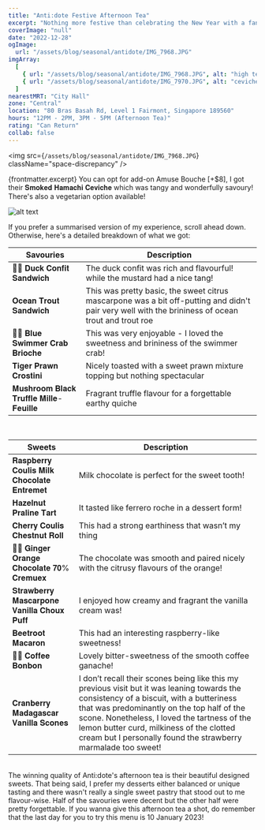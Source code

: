 ```yaml
---
title: "Anti:dote Festive Afternoon Tea"
excerpt: "Nothing more festive than celebrating the New Year with a fancy high tea!"
coverImage: "null"
date: "2022-12-28"
ogImage:
  url: "/assets/blog/seasonal/antidote/IMG_7968.JPG"
imgArray:
  [
    { url: "/assets/blog/seasonal/antidote/IMG_7968.JPG", alt: "high tea" },
    { url: "/assets/blog/seasonal/antidote/IMG_7970.JPG", alt: "ceviche" },
  ]
nearestMRT: "City Hall"
zone: "Central"
location: "80 Bras Basah Rd, Level 1 Fairmont, Singapore 189560"
hours: "12PM - 2PM, 3PM - 5PM (Afternoon Tea)"
rating: "Can Return"
collab: false
---
```


<img
  src={`/assets/blog/seasonal/antidote/IMG_7968.JPG`}
  className="space-discrepancy"
/>

{frontmatter.excerpt} You can opt for add-on Amuse Bouche [+$8], I got their 𝐒𝐦𝐨𝐤𝐞𝐝 𝐇𝐚𝐦𝐚𝐜𝐡𝐢 𝐂𝐞𝐯𝐢𝐜𝐡𝐞 which was tangy and wonderfully savoury! There's also a vegetarian option available!

![alt text](/assets/blog/seasonal/antidote/IMG_7970.JPG)

If you prefer a summarised version of my experience, scroll ahead down. Otherwise, here's a detailed breakdown of what we got:

| Savouries                            | Description                                                                                                                                        |
| ------------------------------------ | -------------------------------------------------------------------------------------------------------------------------------------------------- |
| 👌🏻 𝐃𝐮𝐜𝐤 𝐂𝐨𝐧𝐟𝐢𝐭 𝐒𝐚𝐧𝐝𝐰𝐢𝐜𝐡              | The duck confit was rich and flavourful! while the mustard had a nice tang!                                                                        |
| 𝐎𝐜𝐞𝐚𝐧 𝐓𝐫𝐨𝐮𝐭 𝐒𝐚𝐧𝐝𝐰𝐢𝐜𝐡                 | This was pretty basic, the sweet citrus mascarpone was a bit off-putting and didn't pair very well with the brininess of ocean trout and trout roe |
| 👌🏼 𝐁𝐥𝐮𝐞 𝐒𝐰𝐢𝐦𝐦𝐞𝐫 𝐂𝐫𝐚𝐛 𝐁𝐫𝐢𝐨𝐜𝐡𝐞         | This was very enjoyable - I loved the sweetness and brininess of the swimmer crab!                                                                 |
| 𝐓𝐢𝐠𝐞𝐫 𝐏𝐫𝐚𝐰𝐧 𝐂𝐫𝐨𝐬𝐭𝐢𝐧𝐢                 | Nicely toasted with a sweet prawn mixture topping but nothing spectacular                                                                          |
| 𝐌𝐮𝐬𝐡𝐫𝐨𝐨𝐦 𝐁𝐥𝐚𝐜𝐤 𝐓𝐫𝐮𝐟𝐟𝐥𝐞 𝐌𝐢𝐥𝐥𝐞-𝐅𝐞𝐮𝐢𝐥𝐥𝐞 | Fragrant truffle flavour for a forgettable earthy quiche                                                                                           |

<br />

| Sweets                                   | Description                                                                                                                                                                                                                                                                                                                                   |
| ---------------------------------------- | --------------------------------------------------------------------------------------------------------------------------------------------------------------------------------------------------------------------------------------------------------------------------------------------------------------------------------------------- |
| 𝐑𝐚𝐬𝐩𝐛𝐞𝐫𝐫𝐲 𝐂𝐨𝐮𝐥𝐢𝐬 𝐌𝐢𝐥𝐤 𝐂𝐡𝐨𝐜𝐨𝐥𝐚𝐭𝐞 𝐄𝐧𝐭𝐫𝐞𝐦𝐞𝐭 | Milk chocolate is perfect for the sweet tooth!                                                                                                                                                                                                                                                                                                |
| 𝐇𝐚𝐳𝐞𝐥𝐧𝐮𝐭 𝐏𝐫𝐚𝐥𝐢𝐧𝐞 𝐓𝐚𝐫𝐭                    | It tasted like ferrero roche in a dessert form!                                                                                                                                                                                                                                                                                               |
| 𝐂𝐡𝐞𝐫𝐫𝐲 𝐂𝐨𝐮𝐥𝐢𝐬 𝐂𝐡𝐞𝐬𝐭𝐧𝐮𝐭 𝐑𝐨𝐥𝐥              | This had a strong earthiness that wasn’t my thing                                                                                                                                                                                                                                                                                             |
| 👌🏼 𝐆𝐢𝐧𝐠𝐞𝐫 𝐎𝐫𝐚𝐧𝐠𝐞 𝐂𝐡𝐨𝐜𝐨𝐥𝐚𝐭𝐞 𝟕𝟎% 𝐂𝐫𝐞𝐦𝐮𝐞𝐱   | The chocolate was smooth and paired nicely with the citrusy flavours of the orange!                                                                                                                                                                                                                                                           |
| 𝐒𝐭𝐫𝐚𝐰𝐛𝐞𝐫𝐫𝐲 𝐌𝐚𝐬𝐜𝐚𝐫𝐩𝐨𝐧𝐞 𝐕𝐚𝐧𝐢𝐥𝐥𝐚 𝐂𝐡𝐨𝐮𝐱 𝐏𝐮𝐟𝐟 | I enjoyed how creamy and fragrant the vanilla cream was!                                                                                                                                                                                                                                                                                      |
| 𝐁𝐞𝐞𝐭𝐫𝐨𝐨𝐭 𝐌𝐚𝐜𝐚𝐫𝐨𝐧                         | This had an interesting raspberry-like sweetness!                                                                                                                                                                                                                                                                                             |
| 👌🏼 𝐂𝐨𝐟𝐟𝐞𝐞 𝐁𝐨𝐧𝐛𝐨𝐧                         | Lovely bitter-sweetness of the smooth coffee ganache!                                                                                                                                                                                                                                                                                         |
| 𝐂𝐫𝐚𝐧𝐛𝐞𝐫𝐫𝐲 𝐌𝐚𝐝𝐚𝐠𝐚𝐬𝐜𝐚𝐫 𝐕𝐚𝐧𝐢𝐥𝐥𝐚 𝐒𝐜𝐨𝐧𝐞𝐬      | I don’t recall their scones being like this my previous visit but it was leaning towards the consistency of a biscuit, with a butteriness that was predominantly on the top half of the scone. Nonetheless, I loved the tartness of the lemon butter curd, milkiness of the clotted cream but I personally found the strawberry marmalade too sweet! |

<br />
The winning quality of Anti:dote's afternoon tea is their beautiful designed sweets.
That being said, I prefer my desserts either balanced or unique tasting and there wasn't
really a single sweet pastry that stood out to me flavour-wise. Half of the savouries were decent
but the other half were pretty forgettable. If you wanna give this afternoon tea a shot,
do remember that the last day for you to try this menu is 10 January 2023!
